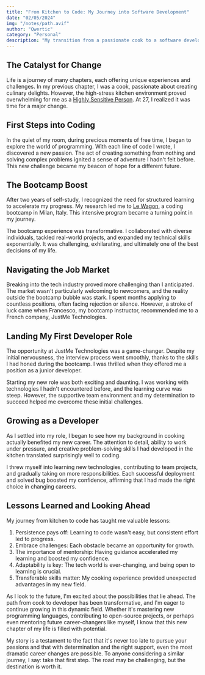 ```yaml
---
title: "From Kitchen to Code: My Journey into Software Development"
date: "02/05/2024"
img: "/notes/path.avif"
author: "Qwertic"
category: "Personal"
description: "My transition from a passionate cook to a software developer"
---
```


## The Catalyst for Change

Life is a journey of many chapters, each offering unique experiences and challenges. In my previous chapter, I was a cook, passionate about creating culinary delights. However, the high-stress kitchen environment proved overwhelming for me as a [Highly Sensitive Person](https://psychology.fandom.com/wiki/Highly_sensitive_persons). At 27, I realized it was time for a major change.

## First Steps into Coding

In the quiet of my room, during precious moments of free time, I began to explore the world of programming. With each line of code I wrote, I discovered a new passion. The act of creating something from nothing and solving complex problems ignited a sense of adventure I hadn't felt before. This new challenge became my beacon of hope for a different future.

## The Bootcamp Boost

After two years of self-study, I recognized the need for structured learning to accelerate my progress. My research led me to [Le Wagon](https://www.lewagon.com/), a coding bootcamp in Milan, Italy. This intensive program became a turning point in my journey.

The bootcamp experience was transformative. I collaborated with diverse individuals, tackled real-world projects, and expanded my technical skills exponentially. It was challenging, exhilarating, and ultimately one of the best decisions of my life.

## Navigating the Job Market

Breaking into the tech industry proved more challenging than I anticipated. The market wasn't particularly welcoming to newcomers, and the reality outside the bootcamp bubble was stark. I spent months applying to countless positions, often facing rejection or silence. However, a stroke of luck came when Francesco, my bootcamp instructor, recommended me to a French company, JustMe Technologies.

## Landing My First Developer Role

The opportunity at JustMe Technologies was a game-changer. Despite my initial nervousness, the interview process went smoothly, thanks to the skills I had honed during the bootcamp. I was thrilled when they offered me a position as a junior developer.

Starting my new role was both exciting and daunting. I was working with technologies I hadn't encountered before, and the learning curve was steep. However, the supportive team environment and my determination to succeed helped me overcome these initial challenges.

## Growing as a Developer

As I settled into my role, I began to see how my background in cooking actually benefited my new career. The attention to detail, ability to work under pressure, and creative problem-solving skills I had developed in the kitchen translated surprisingly well to coding.

I threw myself into learning new technologies, contributing to team projects, and gradually taking on more responsibilities. Each successful deployment and solved bug boosted my confidence, affirming that I had made the right choice in changing careers.

## Lessons Learned and Looking Ahead

My journey from kitchen to code has taught me valuable lessons:

1. Persistence pays off: Learning to code wasn't easy, but consistent effort led to progress.
2. Embrace challenges: Each obstacle became an opportunity for growth.
3. The importance of mentorship: Having guidance accelerated my learning and boosted my confidence.
4. Adaptability is key: The tech world is ever-changing, and being open to learning is crucial.
5. Transferable skills matter: My cooking experience provided unexpected advantages in my new field.

As I look to the future, I'm excited about the possibilities that lie ahead. The path from cook to developer has been transformative, and I'm eager to continue growing in this dynamic field. Whether it's mastering new programming languages, contributing to open-source projects, or perhaps even mentoring future career-changers like myself, I know that this new chapter of my life is filled with potential.

My story is a testament to the fact that it's never too late to pursue your passions and that with determination and the right support, even the most dramatic career changes are possible. To anyone considering a similar journey, I say: take that first step. The road may be challenging, but the destination is worth it.
